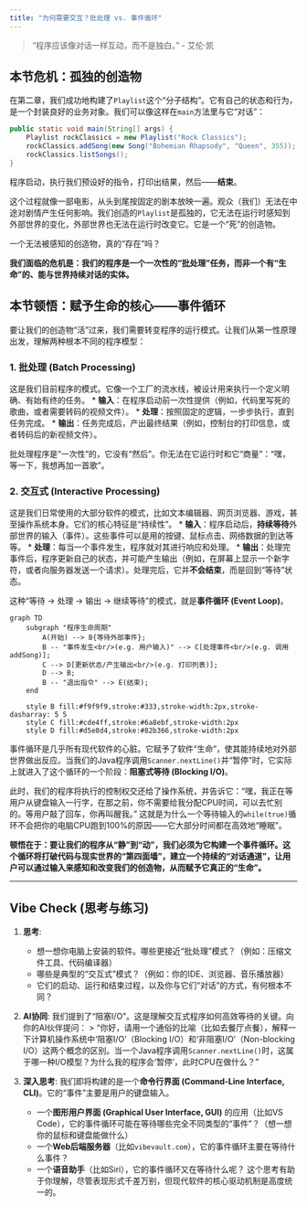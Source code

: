 ```yaml
---
title: "为何需要交互？批处理 vs. 事件循环"
---
```


> "程序应该像对话一样互动，而不是独白。" - 艾伦·凯

## 本节危机：孤独的创造物

在第二章，我们成功地构建了`Playlist`这个“分子结构”。它有自己的状态和行为，是一个封装良好的业务对象。我们可以像这样在`main`方法里与它“对话”：

```java
public static void main(String[] args) {
    Playlist rockClassics = new Playlist("Rock Classics");
    rockClassics.addSong(new Song("Bohemian Rhapsody", "Queen", 355));
    rockClassics.listSongs();
}
```

程序启动，执行我们预设好的指令，打印出结果，然后——**结束**。

这个过程就像一部电影，从头到尾按固定的剧本放映一遍。观众（我们）无法在中途对剧情产生任何影响。我们创造的`Playlist`是孤独的，它无法在运行时感知到外部世界的变化，外部世界也无法在运行时改变它。它是一个“死”的创造物。

一个无法被感知的创造物，真的“存在”吗？

**我们面临的危机是：我们的程序是一个一次性的“批处理”任务，而非一个有“生命”的、能与世界持续对话的实体。**

## 本节顿悟：赋予生命的核心——事件循环

要让我们的创造物“活”过来，我们需要转变程序的运行模式。让我们从第一性原理出发，理解两种根本不同的程序模型：

### 1. 批处理 (Batch Processing)

这是我们目前程序的模式。它像一个工厂的流水线，被设计用来执行一个定义明确、有始有终的任务。
*   **输入**：在程序启动前一次性提供（例如，代码里写死的歌曲，或者需要转码的视频文件）。
*   **处理**：按照固定的逻辑，一步步执行，直到任务完成。
*   **输出**：任务完成后，产出最终结果（例如，控制台的打印信息，或者转码后的新视频文件）。

批处理程序是“一次性”的，它没有“然后”。你无法在它运行时和它“商量”：“嘿，等一下，我想再加一首歌”。

### 2. 交互式 (Interactive Processing)

这是我们日常使用的大部分软件的模式，比如文本编辑器、网页浏览器、游戏，甚至操作系统本身。它们的核心特征是“持续性”。
*   **输入**：程序启动后，**持续等待**外部世界的输入（事件）。这些事件可以是用的按键、鼠标点击、网络数据的到达等等。
*   **处理**：每当一个事件发生，程序就对其进行响应和处理。
*   **输出**：处理完事件后，程序更新自己的状态，并可能产生输出（例如，在屏幕上显示一个新字符，或者向服务器发送一个请求）。处理完后，它并**不会结束**，而是回到“等待”状态。

这种“等待 -> 处理 -> 输出 -> 继续等待”的模式，就是**事件循环 (Event Loop)**。

```mermaid
graph TD
    subgraph "程序生命周期"
        A(开始) --> B{等待外部事件};
        B -- "事件发生<br/>(e.g. 用户输入)" --> C[处理事件<br/>(e.g. 调用addSong)];
        C --> D[更新状态/产生输出<br/>(e.g. 打印列表)];
        D --> B;
        B -- "退出指令" --> E(结束);
    end

    style B fill:#f9f9f9,stroke:#333,stroke-width:2px,stroke-dasharray: 5 5
    style C fill:#cde4ff,stroke:#6a8ebf,stroke-width:2px
    style D fill:#d5e8d4,stroke:#82b366,stroke-width:2px
```

事件循环是几乎所有现代软件的心脏。它赋予了软件“生命”，使其能持续地对外部世界做出反应。当我们的Java程序调用`Scanner.nextLine()`并“暂停”时，它实际上就进入了这个循环的一个阶段：**阻塞式等待 (Blocking I/O)**。

此时，我们的程序将执行的控制权交还给了操作系统，并告诉它：“嘿，我正在等用户从键盘输入一行字，在那之前，你不需要给我分配CPU时间，可以去忙别的。等用户敲了回车，你再叫醒我。” 这就是为什么一个等待输入的`while(true)`循环不会把你的电脑CPU跑到100%的原因——它大部分时间都在高效地“睡眠”。

**顿悟在于：要让我们的程序从“静”到“动”，我们必须为它构建一个事件循环。这个循环将打破代码与现实世界的“第四面墙”，建立一个持续的“对话通道”，让用户可以通过输入来感知和改变我们的创造物，从而赋予它真正的“生命”。**

---

## Vibe Check (思考与练习)

1.  **思考**:
    *   想一想你电脑上安装的软件。哪些更接近“批处理”模式？（例如：压缩文件工具、代码编译器）
    *   哪些是典型的“交互式”模式？（例如：你的IDE、浏览器、音乐播放器）
    *   它们的启动、运行和结束过程，以及你与它们“对话”的方式，有何根本不同？

2.  **AI协同**:
    我们提到了“阻塞I/O”。这是理解交互式程序如何高效等待的关键。向你的AI伙伴提问：
    > "你好，请用一个通俗的比喻（比如去餐厅点餐），解释一下计算机操作系统中‘阻塞I/O’（Blocking I/O）和‘非阻塞I/O’（Non-blocking I/O）这两个概念的区别。当一个Java程序调用`Scanner.nextLine()`时，这属于哪一种I/O模型？为什么我的程序会‘暂停’，此时CPU在做什么？"

3.  **深入思考**:
    我们即将构建的是一个**命令行界面 (Command-Line Interface, CLI)**。它的“事件”主要是用户的键盘输入。
    *   一个**图形用户界面 (Graphical User Interface, GUI)** 的应用（比如VS Code），它的事件循环可能在等待哪些完全不同类型的“事件”？（想一想你的鼠标和键盘能做什么）
    *   一个**Web后端服务器**（比如`vibevault.com`），它的事件循环主要在等待什么事件？
    *   一个**语音助手**（比如Siri），它的事件循环又在等待什么呢？
    这个思考有助于你理解，尽管表现形式千差万别，但现代软件的核心驱动机制是高度统一的。 